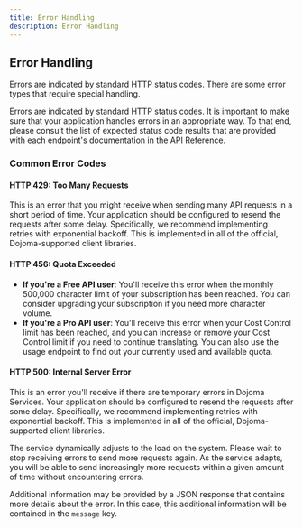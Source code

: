 ```yaml
---
title: Error Handling
description: Error Handling
---
```


## Error Handling

Errors are indicated by standard HTTP status codes. There are some error types that require special handling.

Errors are indicated by standard HTTP status codes. It is important to make sure that your application handles errors in an appropriate way. To that end, please consult the list of expected status code results that are provided with each endpoint's documentation in the API Reference.

### Common Error Codes

#### HTTP 429: Too Many Requests

This is an error that you might receive when sending many API requests in a short period of time. Your application should be configured to resend the requests after some delay. Specifically, we recommend implementing retries with exponential backoff. This is implemented in all of the official, Dojoma-supported client libraries.

#### HTTP 456: Quota Exceeded

- **If you're a Free API user**: You'll receive this error when the monthly 500,000 character limit of your subscription has been reached. You can consider upgrading your subscription if you need more character volume.
- **If you're a Pro API user**: You'll receive this error when your Cost Control limit has been reached, and you can increase or remove your Cost Control limit if you need to continue translating. You can also use the usage endpoint to find out your currently used and available quota.

#### HTTP 500: Internal Server Error

This is an error you'll receive if there are temporary errors in Dojoma Services. Your application should be configured to resend the requests after some delay. Specifically, we recommend implementing retries with exponential backoff. This is implemented in all of the official, Dojoma-supported client libraries.

The service dynamically adjusts to the load on the system. Please wait to stop receiving errors to send more requests again. As the service adapts, you will be able to send increasingly more requests within a given amount of time without encountering errors.

Additional information may be provided by a JSON response that contains more details about the error. In this case, this additional information will be contained in the `message` key.
